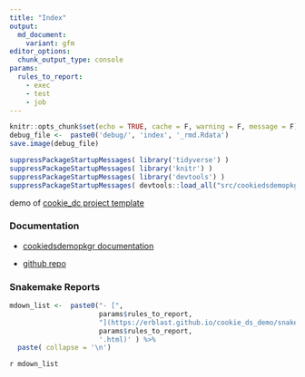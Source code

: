 ```yaml
---
title: "Index"
output: 
  md_document:
    variant: gfm
editor_options:
  chunk_output_type: console
params:
  rules_to_report:
    - exec
    - test
    - job
---
```

<!-- 
The content rendered from this file is used as a prefix for snakemake reports.
-->

```r
knitr::opts_chunk$set(echo = TRUE, cache = F, warning = F, message = F)
debug_file <-  paste0('debug/', 'index', '_rmd.Rdata')
save.image(debug_file)
```


```r
suppressPackageStartupMessages( library('tidyverse') )
suppressPackageStartupMessages( library('knitr') )
suppressPackageStartupMessages( library('devtools') )
suppressPackageStartupMessages( devtools::load_all("src/cookiedsdemopkgr") )
```

demo of [cookie_dc project template](https://github.com/erblast/cookie_ds.git)


### Documentation

- [cookiedsdemopkgr documentation](https://erblast.github.io/cookie_ds_demo//cookiedsdemopkgr/index.html)

- [github repo](https://github.com/erblast/cookie_ds_demo.git)

### Snakemake Reports


```r
mdown_list <-  paste0("- [",
                      params$rules_to_report,
                      "](https://erblast.github.io/cookie_ds_demo/snakemake_report/",
                      params$rules_to_report, 
                      '.html)' ) %>%
  paste( collapse = '\n')
```

`r mdown_list`

